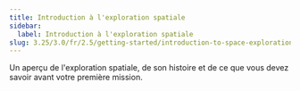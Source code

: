 ```yaml
---
title: Introduction à l'exploration spatiale
sidebar:
  label: Introduction à l'exploration spatiale
slug: 3.25/3.0/fr/2.5/getting-started/introduction-to-space-exploration
---
```


Un aperçu de l'exploration spatiale, de son histoire et de ce que vous devez savoir avant votre première mission.
